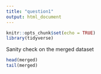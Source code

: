 ```yaml
---
title: "question1"
output: html_document
---
```


```r
knitr::opts_chunk$set(echo = TRUE)
library(tidyverse)
```

Sanity check on the merged dataset
```r
head(merged)
tail(merged)
```

